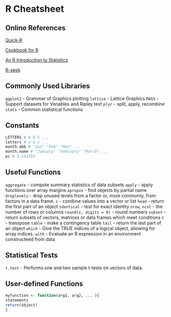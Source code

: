 R Cheatsheet
============

Online References
-----------------

[Quick-R](http://www.statmethods.net)

[Cookbook for R](http://www.cookbook-r.com)

[An R Introduction to Statistics](http://www.r-tutor.com)

[R-seek](http://www.rseek.org)

Commonly Used Libraries
-----------------------

`ggplot2` - Grammar of Graphics plotting
`lattice` - Lattice Graphics
`MASS` - Support datasets for Venables and Ripley text
`plyr` - split, apply, recombine
`stats` - Common statistical functions

Constants
---------

```r
LETTERS # A B C ...
letters # a b c ...
month.abb # "Jan" "Feb" "Mar" ...
month.name # "January" "February" "March" ...
pi # 3.141593
```

Useful Functions
----------------

`aggregate` - compute summary statistics of data subsets
`apply` - apply functions over array margins
`apropos` - find objects by partial name
`droplevels` - drop unused levels from a factor or, more commonly, from factors in a data frame.
`c` - combine values into a vector or list
`head` - return the first part of an object
`identical` - test for exact identity
`nrow`, `ncol` - the number of rows or columns
`round(x, digits = 0)` - round numbers
`subset` - return subsets of vectors, matrices or data frames which meet conditions
`t` - transpose
`table` - make a contingency table
`tail` - return the last part of an object
`which` - Give the TRUE indices of a logical object, allowing for array indices.
`with` - Evaluate an R expression in an environment constructeed from data

Statistical Tests
-----------------

`t.test` - Performs one and two sample t-tests on vectors of data.

User-defined Functions
----------------------

```r
myfunction <- function(arg1, arg2, ... ){
statements
return(object)
}
```